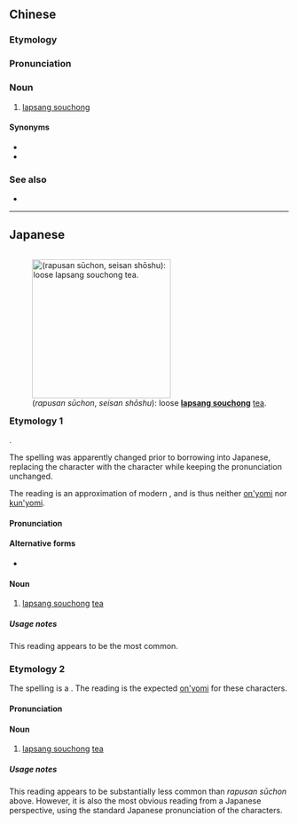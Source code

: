 {{also|正山小种}}
==Chinese==
{{zh-forms|s=正山小种|type=22}}

===Etymology===
{{rfe|lang=zh|Unclear how 正山 equates to ''lapsang'', since that should be 立山 instead.}}

===Pronunciation===
{{zh-pron
|m=zhèngshān xiǎozhǒng
|c=zeng3 saan1 siu2 zung2
|cat=n
}}

===Noun===
{{zh-noun}}

# [[lapsang souchong]] {{gloss|tea plant}}

====Synonyms====
* {{zh-l|拉普山小種}}
* {{zh-l|立山小種}}

===See also===
* {{pedialite|lang=zh}}

{{zh-cat|Tea}}

----

==Japanese==
<div style="float:right;">
{{wikipedia|lang=ja}}
{{wikipedia|Lapsang souchong}}
[[File:JacksonsLapsangSouchong_low.jpg|thumb|250px|{{lang|ja|{{PAGENAME}}}} (''rapusan sūchon'', ''seisan shōshu''): loose '''[[lapsang souchong]]''' [[tea]].]]
</div>

===Etymology 1===
{{ja-kanjitab|yomi=irr}}
{{borrowing|ja|yue|-|sort=らぷさんすうちょん}} {{m|zh|立山小種|tr=laap<sup>6</sup> saan<sup>1</sup> siu<sup>2</sup> zung<sup>2</sup>|lit=sub-variety from Lapu Mountain}}.

The spelling was apparently changed prior to borrowing into Japanese, replacing the {{m|zh|立|tr=laap<sup>6</sup>}} character with the {{m|zh|正|tr=zeng<sup>3</sup>}} character while keeping the pronunciation unchanged.

The reading is an approximation of modern {{etyl|yue|-}}, and is thus neither [[音読み#Japanese|on'yomi]] nor [[訓読み#Japanese|kun'yomi]].

====Pronunciation====
{{ja-pron|ラプサン スーチョン}}

====Alternative forms====
* {{ja-l|ラプサン・スーチョン}}

====Noun====
{{ja-noun|ラプサン・スーチョン}}

# [[lapsang souchong]] [[tea]]

=====Usage notes=====
This reading appears to be the most common.

===Etymology 2===
{{ja-kanjitab|yomi=on|せい|さん|しょう|しゅ}}
The spelling is a {{borrowing|ja|nocap=1|zh|sort=せいさんしょうしゅ|正山小種}}. The reading is the expected [[音読み#Japanese|on'yomi]] for these characters.

====Pronunciation====
{{ja-pron|yomi=o|せいさん しょうしゅ}}

====Noun====
{{ja-noun|せいさん しょうしゅ}}

# [[lapsang souchong]] [[tea]]

=====Usage notes=====
This reading appears to be substantially less common than ''rapusan sūchon'' above. However, it is also the most obvious reading from a Japanese perspective, using the standard Japanese pronunciation of the characters.